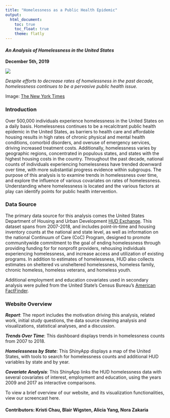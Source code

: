 ```yaml
---
title: "Homelessness as a Public Health Epidemic"
output: 
  html_document:
    toc: true
    toc_float: true
    theme: flatly
---
```


#### _An Analysis of Homelessness in the United States_
**December 5th, 2019**

![](images/Homelessness_SF.jpg)

_Despite efforts to decrease rates of homelessness in the past decade, homelessness continues to be a pervasive public health issue._

Image: [The New York Times](https://www.nytimes.com/2019/11/14/reader-center/homeless-in-california.html)


### Introduction
Over 500,000 individuals experience homelessness in the United States on a daily basis. Homelessness continues to be a recalcitrant public health epidemic in the United States, as barriers to health care and affordable housing results in high rates of chronic physical and mental health conditions, comorbid disorders, and overuse of emergency services, driving increased treatment costs. Additionally, homelessness varies by geographic regions, concentrated in populous states, and states with the highest housing costs in the country. Throughout the past decade, national counts of individuals experiencing homelessness have trended downward over time, with more substantial progress evidence within subgroups. The purpose of this analysis is to examine trends in homelessness over time, and explore the influence of various covariates on rates of homelessness. Understanding where homelessness is located and the various factors at play can identify points for public health intervention.


### Data Source
The primary data source for this analysis comes the United States Department of Housing and Urban Development [HUD Exchange](https://www.hudexchange.info/resource/5783/2018-ahar-part-1-pit-estimates-of-homelessness-in-the-us/). This dataset spans from 2007-2018, and includes point-in-time and housing inventory counts at the national and state level, as well as information on the national Continuum of Care (CoC) Program, designed to promote communitywide commitment to the goal of ending homelessness through providing funding for for nonprofit providers, rehousing individuals experiencing homelessness, and increase access and utilization of existing programs. In addition to estimates of homelessness, HUD also collects estimates on sheltered vs unsheltered homelessness, homeless family, chronic homeless, homeless veterans, and homeless youth. 

Additional employment and education covariates used in secondary analysis were pulled from the United State's Census Bureau's [American FactFinder](https://factfinder.census.gov/faces/nav/jsf/pages/index.xhtml).


### Website Overview

_**Report**_: The report includes the motivation driving this analysis, related work, initial study questions, the data source cleaning analysis and visualizations, statistical analyses, and a discussion.


_**Trends Over Time**_: This dashboard displays trends in homelessness counts from 2007 to 2018.


_**Homelessness by State**_: This ShinyApp displays a map of the United States, with tools to search for homelessness counts and additional HUD variables by state and by year.


_**Covariate Analysis**_: This ShinyApp links the HUD homelessness data with several covariates of interest, employment and education, using the years 2009 and 2017 as interactive comparisons. 


To view a brief overview of our website, and its visualization functionalities, view our screencast here.

#### Contributors: Kristi Chau, Blair Wigsten, Alicia Yang, Nora Zakaria